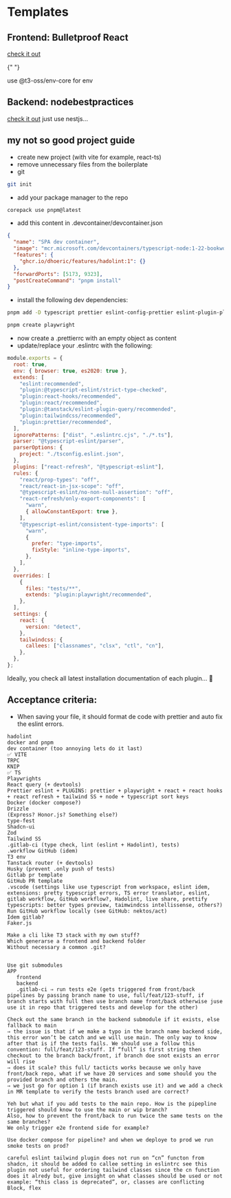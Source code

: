 # Templates

## Frontend: Bulletproof React

[check it out](https://github.com/alan2207/bulletproof-react)

{" "}
<br />

use @t3-oss/env-core for env

## Backend: nodebestpractices

[check it out](https://github.com/goldbergyoni/nodebestpractices)
just use nestjs...

## my not so good project guide

- create new project (with vite for example, react-ts)
- remove unnecessary files from the boilerplate
- git

```bash
git init
```

- add your package manager to the repo

```bash
corepack use pnpm@latest
```

- add this content in .devcontainer/devcontainer.json

```json
{
  "name": "SPA dev container",
  "image": "mcr.microsoft.com/devcontainers/typescript-node:1-22-bookworm",
  "features": {
    "ghcr.io/dhoeric/features/hadolint:1": {}
  },
  "forwardPorts": [5173, 9323],
  "postCreateCommand": "pnpm install"
}
```

- install the following dev dependencies:

```bash
pnpm add -D typescript prettier eslint-config-prettier eslint-plugin-playwright eslint-plugin-prettier eslint-plugin-react eslint-plugin-react-hooks eslint-plugin-react-refresh eslint-plugin-tailwindcss @tanstack/eslint-plugin-query @tanstack/router-vite-plugin @typescript-eslint/eslint-plugin @typescript-eslint/parser
```

```bash
pnpm create playwright
```

- now create a .prettierrc with an empty object as content
- update/replace your .eslintrc with the following:

```js
module.exports = {
  root: true,
  env: { browser: true, es2020: true },
  extends: [
    "eslint:recommended",
    "plugin:@typescript-eslint/strict-type-checked",
    "plugin:react-hooks/recommended",
    "plugin:react/recommended",
    "plugin:@tanstack/eslint-plugin-query/recommended",
    "plugin:tailwindcss/recommended",
    "plugin:prettier/recommended",
  ],
  ignorePatterns: ["dist", ".eslintrc.cjs", "./*.ts"],
  parser: "@typescript-eslint/parser",
  parserOptions: {
    project: "./tsconfig.eslint.json",
  },
  plugins: ["react-refresh", "@typescript-eslint"],
  rules: {
    "react/prop-types": "off",
    "react/react-in-jsx-scope": "off",
    "@typescript-eslint/no-non-null-assertion": "off",
    "react-refresh/only-export-components": [
      "warn",
      { allowConstantExport: true },
    ],
    "@typescript-eslint/consistent-type-imports": [
      "warn",
      {
        prefer: "type-imports",
        fixStyle: "inline-type-imports",
      },
    ],
  },
  overrides: [
    {
      files: "tests/**",
      extends: "plugin:playwright/recommended",
    },
  ],
  settings: {
    react: {
      version: "detect",
    },
    tailwindcss: {
      callees: ["classnames", "clsx", "ctl", "cn"],
    },
  },
};
```

Ideally, you check all latest installation documentation of each plugin... 🙂

## Acceptance criteria:

- When saving your file, it should format de code with prettier and auto fix the eslint errors.

```text
hadolint
docker and pnpm
dev container (too annoying lets do it last)
✅ VITE
TRPC
KNIP
✅ TS
Playwrights
React query (+ devtools)
Prettier eslint + PLUGINS: prettier + playwright + react + react hooks + react refresh + tailwind SS + node + typescript sort keys
Docker (docker compose?)
Drizzle
(Express? Honor.js? Something else?)
type-fest
Shadcn-ui
Zod
Tailwind SS
.gitlab-ci (type check, lint (eslint + Hadolint), tests)
.workflow GitHub (idem)
T3 env
Tanstack router (+ devtools)
Husky (prevent .only push of tests)
Gitlab pr template
GitHub PR template
.vscode (settings like use typescript from workspace, eslint idem, extensions: pretty typescript errors, TS error translator, eslint, gitlab workflow, GitHub workflow?, Hadolint, live share, prettify typescripts: better types preview, taimwindcss intellissense, others?)
Run GitHub workflow locally (see GitHub: nektos/act)
Idem gitlab?
Faker.js

Make a cli like T3 stack with my own stuff?
Which generarse a frontend and backend folder
Without necessary a common .git?


Use git submodules
APP
   frontend
   backend
   .gitlab-ci ⇒ run tests e2e (gets triggered from front/back pipelines by passing branch name to use, full/feat/123-stuff, if branch starts with full then use branch name front/back otherwise juse use it in repo that triggered tests and develop for the other)

Check out the same branch in the backend submodule if it exists, else fallback to main
⇒ the issue is that if we make a typo in the branch name backend side, this error won’t be catch and we will use main. The only way to know after that is if the tests fails. We should use a follow this convention: full/feat/123-stuff. If “full” is first string then checkout to the branch back/front, if branch doe snot exists an error will rise
⇒ does it scale? this full/ tacticts works because we only have front/back repo, what if we have 20 services and some should you the provided branch and others the main.
⇒ we just go for option 1 (if branch exists use it) and we add a check in MR template to verify the tests branch used are correct?

Yeh but what if you add tests to the main repo. How is the pipepline triggered should know to use the main or wip branch?
Also, how to prevent the front/back to run twice the same tests on the same branches?
We only trigger e2e frontend side for example?

Use docker compose for pipeline? and when we deploye to prod we run smoke tests on prod?

careful eslint tailwind plugin does not run on “cn” functon from shadcn, it should be added to callee setting in eslintrc see this
plugin not useful for ordering tailwind classes since the cn function does it alredy but, give insight on what classes should be used or not example: “this class is deprecated”, or, classes are conflicting Block, flex
```
